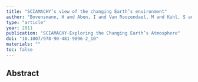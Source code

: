 ```yaml
---
title: "SCIAMACHY’s view of the changing Earth’s environment"
author: "Bovensmann, H and Aben, I and Van Roozendael, M and Kuhl, S and Gottwald, M and Von Savigny, C and Buchwitz, M and Richter, A and Frankenberg, C and Stammes, P and others"
type: "article"
year: 2011
publication: "SCIAMACHY-Exploring the Changing Earth’s Atmosphere"
doi: "10.1007/978-90-481-9896-2_10"
materials: ""
toc: false
---
```


## Abstract

